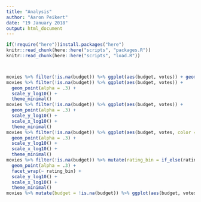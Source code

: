 ```yaml
---
title: "Analysis"
author: "Aaron Peikert"
date: "19 January 2018"
output: html_document
---
```


```r
if(!require("here"))install.packages("here")
knitr::read_chunk(here::here("scripts", "packages.R"))
knitr::read_chunk(here::here("scripts", "load.R"))
```

```r
```

```r
```

```r
movies %>% filter(!is.na(budget)) %>% ggplot(aes(budget, votes)) + geom_point(alpha = .1) + theme_minimal()
movies %>% filter(!is.na(budget)) %>% ggplot(aes(budget, votes)) +
  geom_point(alpha = .3) +
  scale_y_log10() +
  theme_minimal()
movies %>% filter(!is.na(budget)) %>% ggplot(aes(budget, votes)) +
  geom_point(alpha = .3) +
  scale_y_log10() +
  scale_x_log10() +
  theme_minimal()
movies %>% filter(!is.na(budget)) %>% ggplot(aes(budget, votes, color = rating > mean(rating))) +
  geom_point(alpha = .3) +
  scale_y_log10() +
  scale_x_log10() +
  theme_minimal()
movies %>% filter(!is.na(budget)) %>% mutate(rating_bin = if_else(rating > mean(rating), "good", "bad")) %>% ggplot(aes(budget, votes, color = as.logical(Short))) +
  geom_point(alpha = .3) +
  facet_wrap(~ rating_bin) +
  scale_y_log10() +
  scale_x_log10() +
  theme_minimal()
movies %>% mutate(budget = !is.na(budget)) %>% ggplot(aes(budget, votes)) + geom_violin() + scale_y_log10()
```

